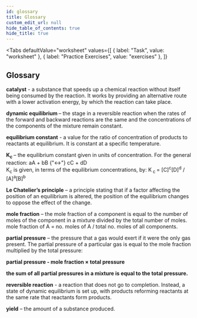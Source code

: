 ```yaml
---
id: glossary
title: Glossary
custom_edit_url: null
hide_table_of_contents: true
hide_title: true
---
```



<Tabs
  defaultValue="worksheet"
  values={[
    { label: "Task", value: "worksheet" },
    { label: "Practice Exercises", value: "exercises" },
  ]}
>

<TabItem value="worksheet">

## Glossary

<p>
  <strong>catalyst</strong>
  <AudioButton url="/media/108.c4391608.mp3" /> - a substance that speeds up a chemical
  reaction without itself being consumed by the reaction. It works by providing an
  alternative route with a lower activation energy, by which the reaction can take
  place.
</p>
<p>
  <strong>dynamic equilibrium </strong>
  <AudioButton url="/media/109.ad9ea182.mp3" /> – the stage in a reversible reaction
  when the rates of the forward and backward reactions are the same and the concentrations
  of the components of the mixture remain constant.
</p>
<p>
  <strong>equilibrium constant</strong>
  <AudioButton url="/media/110.6aa38bb5.mp3" /> - a value for the ratio of concentration
  of products to reactants at equilibrium. It is constant at a specific temperature.
</p>
<p>
  <strong>
    K<sub>c</sub>
  </strong>
  <AudioButton url="/media/111.208b86c0.mp3" /> – the equilibrium constant given
  in units of concentration. For the general reaction: aA + bB {"<->"} cC + dD <br />
  K<sub>c</sub> is given, in terms of the equilibrium concentrations, by: K<sub>
    c
  </sub> = [C]<sup>c</sup>[D]<sup>d</sup> / [A]<sup>a</sup>[B]<sup>b</sup>
</p>
<p>
  <strong>Le Chatelier’s principle</strong>
  <AudioButton url="/media/112.6e21e5e6.mp3" /> – a principle stating that if a factor
  affecting the position of an equilibrium is altered, the position of the equilibrium
  changes to oppose the effect of the change.
</p>
<p>
  <strong>mole fraction</strong>
  <AudioButton url="/media/113.64e7c119.mp3" /> – the mole fraction of a component
  is equal to the number of moles of the component in a mixture divided by the total
  number of moles. <br />
  mole fraction of A = no. moles of A / total no. moles of all components.
</p>
<p>
  <strong>partial pressure</strong>
  <AudioButton url="/media/114.8f7efac2.mp3" /> – the pressure that a gas would exert
  if it were the only gas present. The partial pressure of a particular gas is equal
  to the mole fraction multiplied by the total pressure:
</p>
<p>
  <strong>partial pressure - mole fraction × total pressure</strong>
</p>
<p>
  <strong>
    the sum of all partial pressures in a mixture is equal to the total
    pressure.
  </strong>
</p>
<p>
  <strong>reversible reaction</strong>
  <AudioButton url="/media/115.933e97b4.mp3" /> - a reaction that does not go to
  completion. Instead, a state of dynamic equilibrium is set up, with products reforming
  reactants at the same rate that reactants form products.
</p>
<p>
  <strong>yield</strong>
  <AudioButton url="/media/116.e1d61cb2.mp3" /> – the amount of a substance produced.
</p>

</TabItem>

<TabItem value="exercises">
  <Frame src="https://learningapps.org/watch?v=pce0ocd6321" height="480px" />
</TabItem>

</Tabs>
